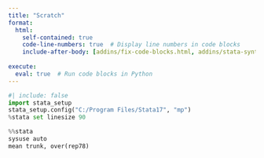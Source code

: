 ```yaml
---
title: "Scratch"
format: 
  html:
    self-contained: true
    code-line-numbers: true  # Display line numbers in code blocks
    include-after-body: [addins/fix-code-blocks.html, addins/stata-syntax-highlighting.html]
    
execute: 
  eval: true  # Run code blocks in Python
---
```


```python
#| include: false
import stata_setup
stata_setup.config("C:/Program Files/Stata17", "mp")
%stata set linesize 90
```

```python
%%stata
sysuse auto
mean trunk, over(rep78)
```


